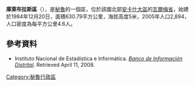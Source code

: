 '''庫萊布拉斯區'''（{{lang-es|Distrito de Culebras}}），是[[秘魯|秘魯]]的一個區，位於該國北部[[安卡什大區|安卡什大區]]的[[瓦爾梅省|瓦爾梅省]]，始建於1984年12月20日，面積630.79平方公里，海拔高度5米，2005年人口2,894，人口密度為每平方公里4.6人。

==參考資料==
*{{es icon}} Instituto Nacional de Estadística e Informática. ''[https://web.archive.org/web/20080423164200/http://desa.inei.gob.pe/mapas/bid/ Banco de Información Distrital]''. Retrieved April 11, 2008.

{{coord|9|52|59|S|78|06|00|W|type:adm3rd_source:kolossus-itwiki|display=title}}

{{Peru-geo-stub}}
[[Category:秘魯行政區|Category:秘魯行政區]]